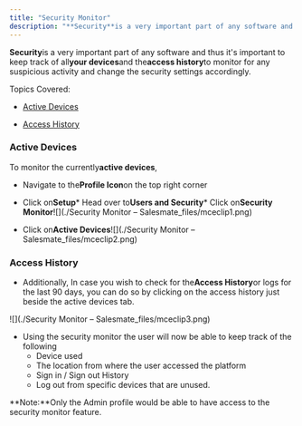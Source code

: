 ```yaml
---
title: "Security Monitor"
description: "**Security**is a very important part of any software and thus it's important to keep track of all**your devices**and the**access history**to monitor f..."
---
```


**Security**is a very important part of any software and thus it's important to keep track of all**your devices**and the**access history**to monitor for any suspicious activity and change the security settings accordingly.

Topics Covered:


*   [Active Devices](https://support.salesmate.io/hc/en-us/articles/4675827528217#h_01HR4AXV4XC567RZRRZP7S26FA)

*   [Access History](https://support.salesmate.io/hc/en-us/articles/4675827528217#h_01GCYAGSDHZE4S33KK405FQCAR)


### Active Devices

To monitor the currently**active devices**,


*   Navigate to the**Profile Icon**on the top right corner

*   Click on**Setup***   Head over to**Users and Security***   Click on**Security Monitor**![](./Security Monitor – Salesmate_files/mceclip1.png)


*   Click on**Active Devices**![](./Security Monitor – Salesmate_files/mceclip2.png)


### Access History


*   Additionally, In case you wish to check for the**Access History**or logs for the last 90 days, you can do so by clicking on the access history just beside the active devices tab.

![](./Security Monitor – Salesmate_files/mceclip3.png)


*   Using the security monitor the user will now be able to keep track of the following
    *   Device used
    *   The location from where the user accessed the platform
    *   Sign in / Sign out History
    *   Log out from specific devices that are unused.

<Note>
**Note:**Only the Admin profile would be able to have access to the security monitor feature.
</Note>
